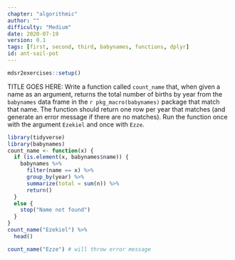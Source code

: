```yaml
---
chapter: "algorithmic"
author: ""
difficulty: "Medium"
date: 2020-07-19 
version: 0.1
tags: [first, second, third, babynames, functions, dplyr]
id: ant-sail-pot
---
```


```r
mdsr2exercises::setup()
```

TITLE GOES HERE: Write a function called `count_name` that, when given a name as an argument, returns the total number of births by year from the `babynames` data frame in the `r pkg_macro(babynames)` package that match that name.  The function should return one row per year that matches (and generate an error message if there are no matches).
Run the function once with the argument `Ezekiel` and once with `Ezze`.


<!--begin-answer-->
```r
library(tidyverse)
library(babynames)
count_name <- function(x) {
  if (is.element(x, babynames$name)) {
    babynames %>%
      filter(name == x) %>%
      group_by(year) %>%
      summarize(total = sum(n)) %>%
      return()
  }
  else {
    stop("Name not found")
  }
}
count_name("Ezekiel") %>% 
  head()
```

```r
count_name("Ezze") # will throw error message
```

<!--end-answer-->



